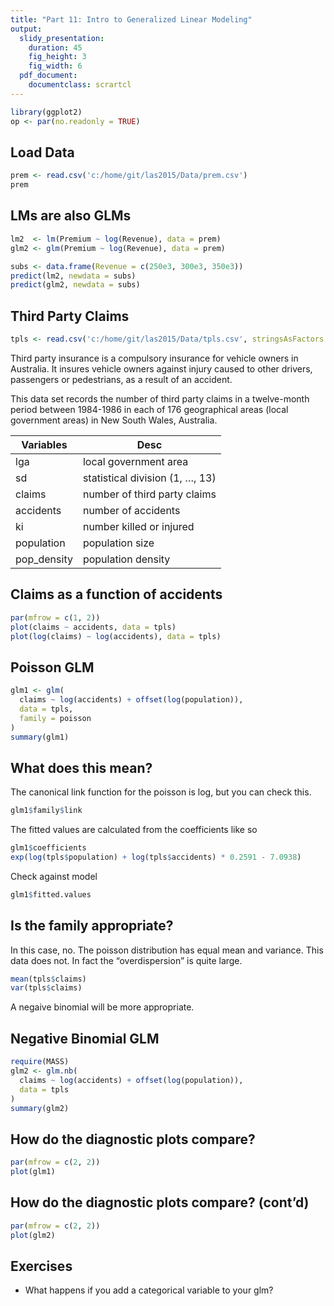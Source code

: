 ```yaml
---
title: "Part 11: Intro to Generalized Linear Modeling"
output:
  slidy_presentation:
    duration: 45
    fig_height: 3
    fig_width: 6
  pdf_document:
    documentclass: scrartcl
---
```





```r
library(ggplot2)
op <- par(no.readonly = TRUE)
```




## Load Data
```r
prem <- read.csv('c:/home/git/las2015/Data/prem.csv')
prem
```




## LMs are also GLMs
```r
lm2  <- lm(Premium ~ log(Revenue), data = prem)
glm2 <- glm(Premium ~ log(Revenue), data = prem)

subs <- data.frame(Revenue = c(250e3, 300e3, 350e3))
predict(lm2, newdata = subs)
predict(glm2, newdata = subs)
```




## Third Party Claims
```r
tpls <- read.csv('c:/home/git/las2015/Data/tpls.csv', stringsAsFactors = FALSE)
```
Third party insurance is a compulsory insurance for vehicle owners
in Australia. It insures vehicle owners against injury  caused to
other drivers, passengers or pedestrians, as a result of an
accident.

This data set records the number of third party claims in a
twelve-month period between 1984-1986 in each of 176 geographical
areas (local government areas) in New South Wales, Australia.

Variables     | Desc
------------- | -------------
lga		        | local government area
sd		        | statistical division (1, ..., 13)
claims		    | number of third party claims
accidents	    | number of accidents
ki		        | number killed or injured
population	  | population size
pop_density	  | population density



## Claims as a function of accidents
```r
par(mfrow = c(1, 2))
plot(claims ~ accidents, data = tpls)
plot(log(claims) ~ log(accidents), data = tpls)
```




## Poisson GLM
```r
glm1 <- glm(
  claims ~ log(accidents) + offset(log(population)), 
  data = tpls, 
  family = poisson
)
summary(glm1)
```




## What does this mean?
The canonical link function for the poisson is log, but you can check this.
```r
glm1$family$link
```
The fitted values are calculated from the coefficients like so
```r
glm1$coefficients
exp(log(tpls$population) + log(tpls$accidents) * 0.2591 - 7.0938)
```
Check against model
```r
glm1$fitted.values
```



## Is the family appropriate?
In this case, no.  The poisson distribution has equal mean and variance.  This data does not.  In fact the "overdispersion" is quite large.
```r
mean(tpls$claims)
var(tpls$claims)
```
A negaive binomial will be more appropriate.



## Negative Binomial GLM
```r
require(MASS)
glm2 <- glm.nb(
  claims ~ log(accidents) + offset(log(population)), 
  data = tpls
)
summary(glm2)
```



## How do the diagnostic plots compare?
```r
par(mfrow = c(2, 2))
plot(glm1)
```




## How do the diagnostic plots compare? (cont'd)
```r
par(mfrow = c(2, 2))
plot(glm2)
```




## Exercises
* What happens if you add a categorical variable to your glm?


